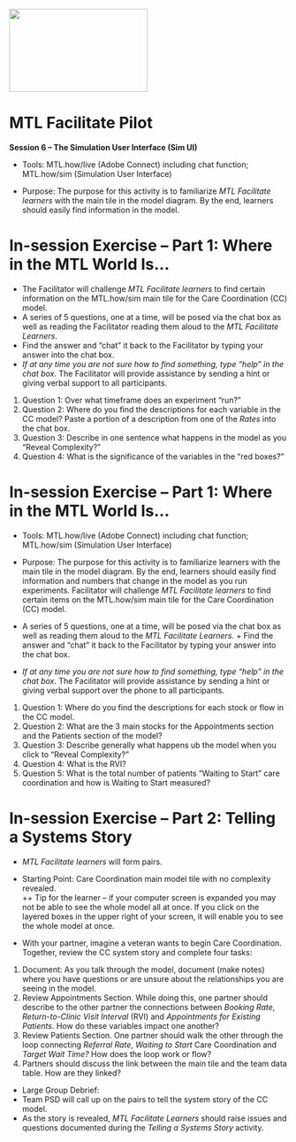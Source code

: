 <img src = "https://github.com/lzim/teampsd/blob/teampsd_style/mtl_logo/mtl_facilitate_sq_sm.png"
     height = "150" width = "250">  

# MTL Facilitate Pilot

**Session 6 – The Simulation User Interface (Sim UI)**  


* Tools: MTL.how/live (Adobe Connect) including chat function; MTL.how/sim (Simulation User Interface)    

* Purpose: The purpose for this activity is to familiarize *MTL Facilitate learners*  with the main tile in the model diagram. By the end, learners should easily find information in the model.  

# **In-session Exercise – Part 1: Where in the MTL World Is…**  

* The Facilitator will challenge *MTL Facilitate learners* to find certain information on the MTL.how/sim main tile for the Care Coordination (CC) model.  
+ A series of 5 questions, one at a time, will be posed via the chat box as well as reading the Facilitator reading them aloud to the *MTL Facilitate Learners*.  
+ Find the answer and “chat” it back to the Facilitator by typing your answer into the chat box.  
+ *If at any time you are not sure how to find something, type “help” in the chat box.* The Facilitator will provide assistance by sending a hint or giving verbal support to all participants.  

1. Question 1: Over what timeframe does an experiment "run?"  
2. Question 2: Where do you find the descriptions for each variable in the CC model? Paste a portion of a description from one of the *Rates* into the chat box.  
3. Question 3: Describe in one sentence what happens in the model as you "Reveal Complexity?"  
4. Question 4: What is the significance of the variables in the "red boxes?"  

# **In-session Exercise – Part 1: Where in the MTL World Is…**  
 
* Tools: MTL.how/live (Adobe Connect) including chat function; MTL.how/sim (Simulation User Interface)  

* Purpose: The purpose for this activity is to familiarize learners with the main tile in the model diagram. By the end, learners should easily find information and numbers that change in the model as you run experiments. Facilitator will challenge *MTL Facilitate learners* to find certain items on the MTL.how/sim main tile for the Care Coordination (CC) model.  
+ A series of 5 questions, one at a time, will be posed via the chat box as well as reading them aloud to the *MTL Facilitate Learners.*  + Find the answer and “chat” it back to the Facilitator by typing your answer into the chat box. 
+ *If at any time you are not sure how to find something, type “help” in the chat box.* The Facilitator will provide assistance by sending a hint or giving verbal support over the phone to all participants.

1. Question 1: Where do you find the descriptions for each stock or flow in the CC model.  
2. Question 2: What are the 3 main stocks for the Appointments section and the Patients section of the model?
3. Question 3: Describe generally what happens ub the model when you click to “Reveal Complexity?" 
4. Question 4: What is the RVI?
5. Question 5: What is the total number of patients “Waiting to Start” care coordination and how is Waiting to Start measured?


# **In-session Exercise – Part 2: Telling a Systems Story**  

* *MTL Facilitate learners* will form pairs.  
* Starting Point: Care Coordination main model tile with no complexity revealed.  
++ Tip for the learner – if your computer screen is expanded you may not be able to see the whole model all at once. If you click on the layered boxes in the upper right of your screen, it will enable you to see the whole model at once.  

* With your partner, imagine a veteran wants to begin Care Coordination. Together, review the CC system story and complete four tasks:  
1. Document: As you talk through the model, document (make notes) where you have questions or are unsure about the relationships you are seeing in the model.
2. Review Appointments Section. While doing this, one partner should describe to the other partner the connections between *Booking Rate*, *Return-to-Clinic Visit Interval* (RVI) and *Appointments for Existing Patients*.  How do these variables impact one another? 
3. Review Patients Section. One partner should walk the other through the loop connecting *Referral Rate*, *Waiting to Start* Care Coordination and *Target Wait Time?* How does the loop work or flow?  
4. Partners should discuss the link between the main tile and the team data table. How are they linked?

* Large Group Debrief: 
+ Team PSD will call up on the pairs to tell the system story of the CC model.
+ As the story is revealed, *MTL Facilitate Learners* should raise issues and questions documented during the *Telling a Systems Story* activity.

